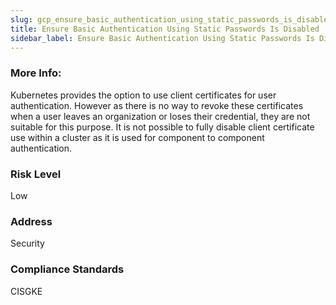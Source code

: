 ```yaml
---
slug: gcp_ensure_basic_authentication_using_static_passwords_is_disabled
title: Ensure Basic Authentication Using Static Passwords Is Disabled
sidebar_label: Ensure Basic Authentication Using Static Passwords Is Disabled
---
```


### More Info:

Kubernetes provides the option to use client certificates for user authentication. However as there is no way to revoke these certificates when a user leaves an organization or loses their credential, they are not suitable for this purpose. It is not possible to fully disable client certificate use within a cluster as it is used for component to component authentication.

### Risk Level

Low

### Address

Security

### Compliance Standards

CISGKE

